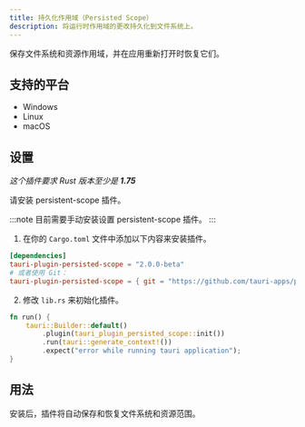 ```yaml
---
title: 持久化作用域（Persisted Scope）
description: 将运行时作用域的更改持久化到文件系统上。
---
```



<PluginLinks plugin="persisted-scope" showJsLinks={false} />

保存文件系统和资源作用域，并在应用重新打开时恢复它们。

## 支持的平台

- Windows
- Linux
- macOS

## 设置

_这个插件要求 Rust 版本至少是  **1.75**_

请安装 persistent-scope 插件。

:::note
目前需要手动安装设置 persistent-scope 插件。
:::

1. 在你的 `Cargo.toml` 文件中添加以下内容来安装插件。

```toml title="src-tauri/Cargo.toml"
[dependencies]
tauri-plugin-persisted-scope = "2.0.0-beta"
# 或者使用 Git：
tauri-plugin-persisted-scope = { git = "https://github.com/tauri-apps/plugins-workspace", branch = "v2" }
```

2. 修改 `lib.rs` 来初始化插件。

```rust title="src-tauri/src/lib.rs" {3}
fn run() {
    tauri::Builder::default()
        .plugin(tauri_plugin_persisted_scope::init())
        .run(tauri::generate_context!())
        .expect("error while running tauri application");
}
```

## 用法

安装后，插件将自动保存和恢复文件系统和资源范围。
